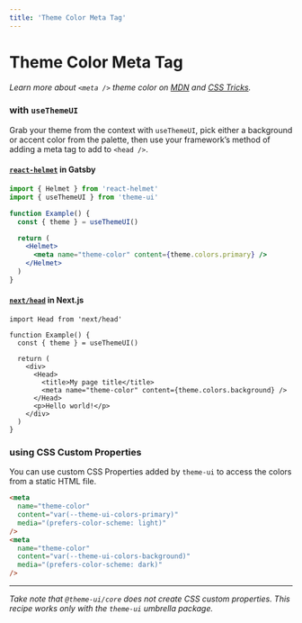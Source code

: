 ```yaml
---
title: 'Theme Color Meta Tag'
---
```


# Theme Color Meta Tag

_Learn more about `<meta />` theme color on
[MDN](https://developer.mozilla.org/en-US/docs/Web/HTML/Element/meta/name/theme-color)
and [CSS Tricks](https://css-tricks.com/meta-theme-color-and-trickery/)._

### with `useThemeUI`

Grab your theme from the context with `useThemeUI`, pick either a background
or accent color from the palette, then use your framework’s method of adding
a meta tag to add to `<head />`.

#### **[`react-helmet`](https://github.com/nfl/react-helmet) in Gatsby**

```jsx
import { Helmet } from 'react-helmet'
import { useThemeUI } from 'theme-ui'

function Example() {
  const { theme } = useThemeUI()

  return (
    <Helmet>
      <meta name="theme-color" content={theme.colors.primary} />
    </Helmet>
  )
}
```

#### **[`next/head`](https://nextjs.org/docs/api-reference/next/head) in Next.js**

```tsx
import Head from 'next/head'

function Example() {
  const { theme } = useThemeUI()

  return (
    <div>
      <Head>
        <title>My page title</title>
        <meta name="theme-color" content={theme.colors.background} />
      </Head>
      <p>Hello world!</p>
    </div>
  )
}
```

### using CSS Custom Properties

You can use custom CSS Properties added by `theme-ui` to access the colors from
a static HTML file.

```html
<meta
  name="theme-color"
  content="var(--theme-ui-colors-primary)"
  media="(prefers-color-scheme: light)"
/>
<meta
  name="theme-color"
  content="var(--theme-ui-colors-background)"
  media="(prefers-color-scheme: dark)"
/>
```

---

_Take note that `@theme-ui/core` does not create CSS custom properties. This
recipe works only with the `theme-ui` umbrella package._
